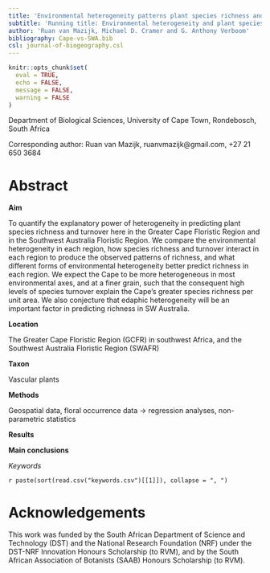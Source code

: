 ```yaml
---
title: 'Environmental heterogeneity patterns plant species richness and turnover in two hyperdiverse floras'
subtitle: 'Running title: Environmental heterogeneity and plant species richness'
author: 'Ruan van Mazijk, Michael D. Cramer and G. Anthony Verboom'
bibliography: Cape-vs-SWA.bib
csl: journal-of-biogeography.csl
---
```


```r
knitr::opts_chunk$set(
  eval = TRUE,
  echo = FALSE,
  message = FALSE,
  warning = FALSE
)
```

Department of Biological Sciences, University of Cape Town, Rondebosch, South Africa

Corresponding author: Ruan van Mazijk, ruanvmazijk@gmail.com, +27 21 650 3684

# Abstract {-}

<!--J Biogeog: 300 word abstract-->

**Aim**

<!--from ResearchGate project-->

To quantify the explanatory power of heterogeneity in predicting plant species richness and turnover here in the Greater Cape Floristic Region and in the Southwest Australia Floristic Region. 
We compare the environmental heterogeneity in each region, how species richness and turnover interact in each region to produce the observed patterns of richness, and what different forms of environmental heterogeneity better predict richness in each region. 
We expect the Cape to be more heterogeneous in most environmental axes, and at a finer grain, such that the consequent high levels of species turnover explain the Cape's greater species richness per unit area. 
We also conjecture that edaphic heterogeneity will be an important factor in predicting richness in SW Australia.
  
**Location** 

The Greater Cape Floristic Region (GCFR) in southwest Africa, and the Southwest Australia Floristic Region (SWAFR)

**Taxon**

Vascular plants
  
**Methods**

Geospatial data, floral occurrence data $\rightarrow$ regression analyses, non-parametric statistics
  
**Results**

<!--TODO-->
  
**Main conclusions**

<!--TODO-->

_Keywords_

`r paste(sort(read.csv("keywords.csv")[[1]]), collapse = ", ")`

# Acknowledgements {-}

This work was funded by the South African Department of Science and Technology (DST) and the National Research Foundation (NRF) under the DST-NRF Innovation Honours Scholarship (to RVM), and by the South African Association of Botanists (SAAB) Honours Scholarship (to RVM).

<!--
Abbreviations {-}
- Greater Cape Floristic Region (GCFR) (= "Cape")
- Southwest Australia Floristic Region (SWAFR)  (= "SWA")
- TODO: fiver percent degree square (i.e. 0.05º x 0.05º) (FPDS)?
- quarter degree square (i.e. 0.25º x 0.25º) (QDS)
- half degree square (i.e. 0.50º x 0.50º) (HDS)
- three-quarter degree square (i.e. 0.75º x 0.75º) (3QDS)
- environmental heterogeneity (EH)
- & environmental variables' abbreviations in Table \@ref(tab:data-sources).
-->
